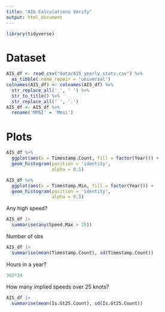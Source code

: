 ```yaml
---
title: "AIS Calculations Verify"
output: html_document
---
```


```r
library(tidyverse)
```
# Dataset
```r
AIS_df <- read_csv("data/AIS_yearly_stats.csv") %>%
  as_tibble(.name_repair = 'universal')
colnames(AIS_df) <- colnames(AIS_df) %>%
  str_replace_all('_', ' ') %>%
  str_to_title() %>%
  str_replace_all(' ', '.')
AIS_df <- AIS_df %>% 
  rename('MMSI' = 'Mmsi')
```


# Plots
```r
AIS_df %>% 
  ggplot(aes(x = Timestamp.Count, fill = factor(Year))) +
  geom_histogram(position = 'identity',
                 alpha = 0.5)
```

```r
AIS_df %>% 
  ggplot(aes(x = Timestamp.Min, fill = factor(Year))) +
  geom_histogram(position = 'identity',
                 alpha = 0.5)
```

Any high speed?
```r
AIS_df |> 
  summarise(any(Speed.Max > 25))
```

Number of obs
```r
AIS_df |> 
  summarise(mean(Timestamp.Count), sd(Timestamp.Count))
```

Hours in a year?
```r
365*24
```

How many implied speeds over 25 knots?
```r
AIS_df |> 
  summarise(mean(Is.Gt25.Count), sd(Is.Gt25.Count))
```

